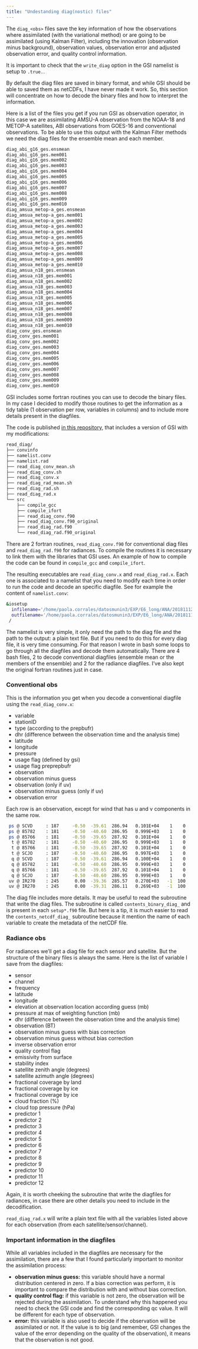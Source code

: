 ```yaml
---
title: "Undestanding diag(nostic) files"
---
```


The `diag_<obs>` files save the key information of how the observations where assimilated (with the variational method) or are going to be assimilated (using Kalman Filter), including the innovation (observation minus background), observation values, observation error and adjusted observation error, and quality control information.

It is important to check that the `write_diag` option in the GSI namelist is setup to `.true.`.

By default the diag files are saved in binary format, and while GSI should be able to saved them as netCDFs, I have never made it work. So, this section will concentrate on how to decode the binary files and how to interpret the information.

Here is a list of the files you get if you run GSI as observation operator, in this case we are assimilating AMSU-A observation from the NOAA-18 and METOP-A satellites, ABI observations from GOES-16 and conventional observations. To be able to use this output with the Kalman Filter methods we need the diag files for the ensemble mean and each member.

``` bash
diag_abi_g16_ges.ensmean
diag_abi_g16_ges.mem001
diag_abi_g16_ges.mem002
diag_abi_g16_ges.mem003
diag_abi_g16_ges.mem004
diag_abi_g16_ges.mem005
diag_abi_g16_ges.mem006
diag_abi_g16_ges.mem007
diag_abi_g16_ges.mem008
diag_abi_g16_ges.mem009
diag_abi_g16_ges.mem010
diag_amsua_metop-a_ges.ensmean
diag_amsua_metop-a_ges.mem001
diag_amsua_metop-a_ges.mem002
diag_amsua_metop-a_ges.mem003
diag_amsua_metop-a_ges.mem004
diag_amsua_metop-a_ges.mem005
diag_amsua_metop-a_ges.mem006
diag_amsua_metop-a_ges.mem007
diag_amsua_metop-a_ges.mem008
diag_amsua_metop-a_ges.mem009
diag_amsua_metop-a_ges.mem010
diag_amsua_n18_ges.ensmean
diag_amsua_n18_ges.mem001
diag_amsua_n18_ges.mem002
diag_amsua_n18_ges.mem003
diag_amsua_n18_ges.mem004
diag_amsua_n18_ges.mem005
diag_amsua_n18_ges.mem006
diag_amsua_n18_ges.mem007
diag_amsua_n18_ges.mem008
diag_amsua_n18_ges.mem009
diag_amsua_n18_ges.mem010
diag_conv_ges.ensmean
diag_conv_ges.mem001
diag_conv_ges.mem002
diag_conv_ges.mem003
diag_conv_ges.mem004
diag_conv_ges.mem005
diag_conv_ges.mem006
diag_conv_ges.mem007
diag_conv_ges.mem008
diag_conv_ges.mem009
diag_conv_ges.mem010
```

GSI includes some fortran routines you can use to decode the binary files. In my case I decided to modify those routines to get the information as a tidy table (1 observation per row, variables in columns) and to include more details present in the diagfiles.

The code is published [in this repository](https://github.com/paocorrales/comGSIv3.7_EnKFv1.3/tree/main/util/read_diag), that includes a version of GSI with my modifications:

``` bash
read_diag/
├── convinfo
├── namelist.conv
├── namelist.rad
├── read_diag_conv_mean.sh
├── read_diag_conv.sh
├── read_diag_conv.x
├── read_diag_rad_mean.sh
├── read_diag_rad.sh
├── read_diag_rad.x
└── src
    ├── compile_gcc
    ├── compile_ifort
    ├── read_diag_conv.f90
    ├── read_diag_conv.f90_original
    ├── read_diag_rad.f90
    └── read_diag_rad.f90_original
```

There are 2 fortran routines, `read_diag_conv.f90` for conventional diag files and `read_diag_rad.f90` for radiances. To compile the routines it is necessary to link them with the libraries that GSI uses. An example of how to compile the code can be found in `compile_gcc` and `compile_ifort`.

The resulting executables are `read_diag_conv.x` and `read_diag_rad.x`. Each one is associated to a namelist that you need to modify each time in order to run the code and decode an specific diagfile. See for example the content of `namelist.conv`:

``` bash
&iosetup
  infilename='/home/paola.corrales/datosmunin3/EXP/E6_long/ANA/20181112220000/diagfiles/diag_conv_ges.ensmean',
  outfilename='/home/paola.corrales/datosmunin3/EXP/E6_long/ANA/20181112220000/diagfiles/asim_conv_20181112220000.ensmean',
 /
```

The namelist is very simple, it only need the path to the diag file and the path to the output: a plain text file. But if you need to do this for every diag file, it is very time consuming. For that reason I wrote in bash some loops to go through all the diagfiles and decode them automatically. There are 4 bash files, 2 to decode conventional diagfiles (ensemble mean or the members of the ensemble) and 2 for the radiance diagfiles. I've also kept the original fortran routines just in case.

### Conventional obs

This is the information you get when you decode a conventional diagfile using the `read_diag_conv.x`:

-   variable
-   stationID
-   type (according to the prepbufr)
-   dhr (difference between the observation time and the analysis time)
-   latitude
-   longitude
-   pressure
-   usage flag (defined by gsi)
-   usage flag preprepbufr
-   observation
-   observation minus guess
-   observation (only if uv)
-   observation minus guess (only if uv)
-   observation error

Each row is an observation, except for wind that has u and v components in the same row.

``` bash
 ps @ SCVD     : 187     -0.50  -39.61  286.94   0.101E+04    1    0   0.101E+04  -0.142E+01   0.100E+11   0.181E+03   0.161E+01
 ps @ 85782    : 181     -0.50  -40.60  286.95   0.999E+03    1    0   0.999E+03  -0.176E+01   0.100E+11   0.181E+03   0.227E+01
 ps @ 85766    : 181     -0.50  -39.65  287.92   0.101E+04    1    0   0.101E+04  -0.139E+00   0.100E+11   0.187E+03   0.295E+01
  t @ 85782    : 181     -0.50  -40.60  286.95   0.999E+03    1    0   0.291E+03   0.242E+01   0.100E+11   0.181E+03   0.192E+01
  t @ 85766    : 181     -0.50  -39.65  287.92   0.101E+04    1    0   0.291E+03   0.496E+01   0.100E+11   0.187E+03   0.100E+11
  t @ SCJO     : 187     -0.50  -40.60  286.95   0.997E+03    1    0   0.291E+03   0.212E+01   0.100E+11   0.000E+00   0.150E+01
  q @ SCVD     : 187     -0.50  -39.61  286.94   0.100E+04    1    0   0.113E-01   0.102E-02   0.114E-01   0.100E+11   0.228E-02
  q @ 85782    : 181     -0.50  -40.60  286.95   0.999E+03    1    0   0.105E-01   0.946E-03   0.112E-01   0.100E+11   0.229E-02
  q @ 85766    : 181     -0.50  -39.65  287.92   0.101E+04    1    0   0.110E-01   0.122E-02   0.995E-02   0.100E+11   0.988E-02
  q @ SCJO     : 187     -0.50  -40.60  286.95   0.999E+03    1    0   0.107E-01   0.110E-02   0.112E-01   0.100E+11   0.225E-02
 uv @ IR270    : 245      0.00  -39.36  285.57   0.270E+03   -1  100   0.434E+02  -0.363E+01  -0.193E+02   0.614E+00   0.684E+01
 uv @ IR270    : 245      0.00  -39.31  286.11   0.269E+03   -1  100   0.434E+02  -0.225E+01  -0.193E+02  -0.108E+01   0.685E+01
```

The diag file includes more details. It may be useful to read the subroutine that write the diag files. The subroutine is called `contents_binary_diag_` and is present in each `setup*.f90` file. But here is a tip, it is much easier to read the `contents_netcdf_diag_` subroutine because it mention the name of each variable to create the metadata of the netCDF file.

### Radiance obs

For radiances we'll get a diag file for each sensor and satellite. But the structure of the binary files is always the same. Here is the list of variable I save from the diagfiles:

-   sensor
-   channel
-   frequency
-   latitude
-   longitude
-   elevation at observation location according guess (mb)
-   pressure at max of weighting function (mb)
-   dhr (difference between the observation time and the analysis time)
-   observation (BT)
-   observation minus guess with bias correction
-   observation minus guess without bias correction
-   inverse observation error
-   quality control flag
-   emissivity from surface
-   stability index
-   satellite zenith angle (degrees)
-   satellite azimuth angle (degrees)
-   fractional coverage by land
-   fractional coverage by ice
-   fractional coverage by ice
-   cloud fraction (%)
-   cloud top pressure (hPa)
-   predictor 1
-   predictor 2
-   predictor 3
-   predictor 4
-   predictor 5
-   predictor 6
-   predictor 7
-   predictor 8
-   predictor 9
-   predictor 10
-   predictor 11
-   predictor 12

Again, it is worth cheeking the subroutine that write the diagfiles for radiances, in case there are other details you need to include in the decodification.

`read_diag_rad.x` will write a plain text file with all the variables listed above for each observation (from each satellite/sensor/channel).

### Important information in the diagfiles

While all variables included in the diagfiles are necessary for the assimilation, there are a few that I found particularly important to monitor the assimilation process:

-   **observation minus guess:** this variable should have a normal distribution centered in zero. If a bias correction was perform, it is important to compare the distribution with and without bias correction.
-   **quality control flag:** if this variable is not zero, the observation will be rejected during the assimilation. To understand why this happened you need to check the GSI code and find the corresponding qc value. It will be different for each type of observation.
-   **error:** this variable is also used to decide if the observation will be assimilated or not. If the value is to big (and remember, GSI changes the value of the error depending on the quality of the observation), it means that the observation is not good.
